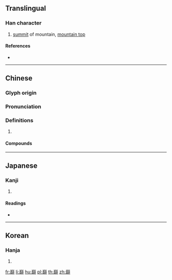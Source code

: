 {{also|巅|巓}}
==Translingual==

===Han character===
{{Han char|rn=46|rad=山|as=19|sn=22|four=22886|canj=UJCC|ids=⿱山顛}}

# [[summit]] of mountain, [[mountain top]]

====References====
* {{Han ref|kx=0323.061|dj=0623.120|hdz=10808.020|uh=5DD4|ud=24020|bh=C571|bd=50545}}

----

==Chinese==
{{zh-forms|s=巅}}

===Glyph origin===
{{Han etym}}

===Pronunciation===
{{zh-pron
|m=diān
|c=din1
|mc=y
|oc=y
|cat=
}}

===Definitions===
{{zh-hanzi}}

# {{rfdef|zh}}

====Compounds====
{{zh-der|巔峰負載|巔峰狀態|山巔|巔疾|巔崖峻谷|巔崖|巔峰|巔越}}

----

==Japanese==

===Kanji===
{{ja-kanji|grade=|rs=山19}}

# {{defn|lang=ja|sort=山19}}

====Readings====
* {{ja-readings|on=[[てん]] (ten)|kun=[[いただき]] (itadaki)}}

----

==Korean==

===Hanja===
{{ko-hanja|hangeul=[[전]]|rv=jeon|mr=chŏn}}

# {{defn|lang=ko|sort=山19}}

[[fr:巔]]
[[li:巔]]
[[hu:巔]]
[[pl:巔]]
[[th:巔]]
[[zh:巔]]